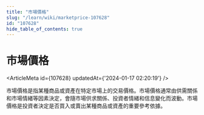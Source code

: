 ```yaml
---
title: "市場價格"
slug: "/learn/wiki/marketprice-107628"
id: "107628"
hide_table_of_contents: true
---
```



# 市場價格

<ArticleMeta id={107628} updatedAt={'2024-01-17 02:20:19'} />
<div className='border-solid border-b border-t-0 my-4 border-[var(--ifm-color-gray-300)]' />

市場價格是指某種商品或資產在特定市場上的交易價格。市場價格通常由供需關係和市場情緒等因素決定，會隨市場供求關係、投資者情緒和信息變化而波動。市場價格是投資者決定是否買入或賣出某種商品或資產的重要參考依據。
